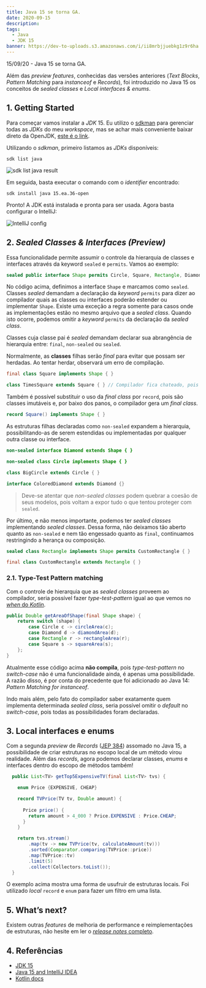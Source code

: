 ```yaml
---
title: Java 15 se torna GA.
date: 2020-09-15
description: 
tags:
  - Java
  - JDK 15
banner: https://dev-to-uploads.s3.amazonaws.com/i/ii8mrbjjuebkg1z9r6ha.png
---
```


15/09/20 - Java 15 se torna GA. 

Além das *preview features*, conhecidas das versões anteriores (*Text Blocks*, *Pattern Matching* para *instanceof* e *Records*), foi introduzido no Java 15 os conceitos de *sealed classes* e *Local interfaces & enums*.

## 1. Getting Started

Para começar vamos instalar a *JDK* 15. Eu utilizo o [sdkman](https://sdkman.io/) para gerenciar todas as *JDKs* do meu *workspace*, mas se achar mais conveniente  baixar direto da OpenJDK, [este é o link](https://jdk.java.net/15/).

Utilizando o *sdkman*, primeiro listamos as *JDKs* disponíveis:

```shell
sdk list java
```

![sdk list java result](https://dev-to-uploads.s3.amazonaws.com/i/ii8mrbjjuebkg1z9r6ha.png)

Em seguida, basta executar o comando com o *identifier* encontrado:

```shell
sdk install java 15.ea.36-open
```

Pronto! A JDK está instalada e pronta para ser usada. Agora basta configurar o IntelliJ:

![IntelliJ config](https://dev-to-uploads.s3.amazonaws.com/i/jw9b6f20zznlugnvh02t.png)

## 2. *Sealed Classes & Interfaces (Preview)*

Essa funcionalidade permite assumir o controle da hierarquia de classes e interfaces através da keyword `sealed` e `permits`. Vamos ao exemplo:

```java
sealed public interface Shape permits Circle, Square, Rectangle, Diamond { }
```

No código acima, definimos a interface `Shape` e marcamos como `sealed`. Classes *sealed* demandam a declaração da *keyword* `permits` para dizer ao compilador quais as classes ou interfaces poderão estender ou implementar `Shape`. Existe uma exceção a regra somente para casos onde as implementações estão no mesmo arquivo que a *sealed class*. Quando isto ocorre, podemos omitir a *keyword* `permits` da declaração da *sealed class*.

Classes cuja classe pai é *sealed* demandam declarar sua abrangência de hierarquia entre: `final`, `non-sealed` ou `sealed`.

Normalmente, as **classes** filhas serão *final* para evitar que possam ser herdadas. Ao tentar herdar, observará um erro de compilação.

```java
final class Square implements Shape { }

class TimesSquare extends Square { } // Compilador fica chateado, pois Square é final.
```

Também é possível substituir o uso da *final class* por `record`, pois são classes imutáveis e, por baixo dos panos, o compilador gera um *final class*.

```java
record Square() implements Shape { }
```

As estruturas filhas declaradas como `non-sealed` expandem a hierarquia, possibilitando-as de serem estendidas ou implementadas por qualquer outra classe ou interface.

```java
non-sealed interface Diamond extends Shape { }

non-sealed class Circle implements Shape { }

class BigCircle extends Circle { }

interface ColoredDiamond extends Diamond {}
```

> Deve-se atentar que *non-sealed classes* podem quebrar a coesão de seus modelos, pois voltam a expor tudo o que tentou proteger com `sealed`.

Por último, e não menos importante, podemos ter *sealed classes* implementando *sealed classes*. Dessa forma, não deixamos tão aberto quanto as `non-sealed` e nem tão engessado quanto as `final`, continuamos restringindo a herança ou composição.

```java
sealed class Rectangle implements Shape permits CustomRectangle { }

final class CustomRectangle extends Rectangle { }
```

### 2.1. Type-Test Pattern matching

Com o controle de hierarquia que as *sealed classes* proveem ao compilador, seria possível fazer *type-test-pattern* igual ao que vemos no [*when* do *Kotlin*](https://kotlinlang.org/docs/reference/control-flow.html#when-expression). 
 
```java
public Double getAreaOfShape(final Shape shape) {
	return switch (shape) {
		case Circle c -> circleArea(c);
		case Diamond d -> diamondArea(d);
		case Rectangle r -> rectangleArea(r);
		case Square s -> squareArea(s);
	};
}
```

Atualmente esse código acima **não compila**, pois *type-test-pattern* no *switch-case* não é uma funcionalidade ainda, é apenas uma possibilidade. A razão disso, é por conta do precedente que foi adicionado ao Java 14: *Pattern Matching for instanceof*.

Indo mais além, pelo fato do compilador saber exatamente quem implementa determinada *sealed class*, seria possível omitir o *default* no *switch-case*, pois todas as possibilidades foram declaradas.

## 3. Local interfaces e enums

Com a segunda *preview* de *Records* ([JEP 384](https://openjdk.java.net/jeps/384)) assomado no Java 15, a possibilidade de criar estruturas no escopo local de um método virou realidade. Além das *records*, agora podemos declarar classes, *enums* e interfaces dentro do escopo de métodos também!

```java
  public List<TV> getTop5ExpensiveTV(final List<TV> tvs) {

    enum Price {EXPENSIVE, CHEAP}

    record TVPrice(TV tv, Double amount) { 
      
      Price price() {
        return amount > 4_000 ? Price.EXPENSIVE : Price.CHEAP;
      }
    }

    return tvs.stream()
        .map(tv -> new TVPrice(tv, calculateAmount(tv)))
        .sorted(Comparator.comparing(TVPrice::price))
        .map(TVPrice::tv)
        .limit(5)
        .collect(Collectors.toList());
  }
```

O exemplo acima mostra uma forma de usufruir de estruturas locais. Foi utilizado *local* `record` e `enum` para fazer um filtro em uma lista.

## 5. What’s next?

Existem outras *features* de melhoria de performance e reimplementações de estruturas, não hesite em ler o [*release notes* completo](https://openjdk.java.net/projects/jdk/15/).

## 4. Referências

- [JDK 15](https://openjdk.java.net/projects/jdk/15/)
- [Java 15 and IntelliJ IDEA](https://blog.jetbrains.com/idea/2020/09/java-15-and-intellij-idea/)
- [Kotlin docs](https://kotlinlang.org/docs/reference/control-flow.html#when-expression)